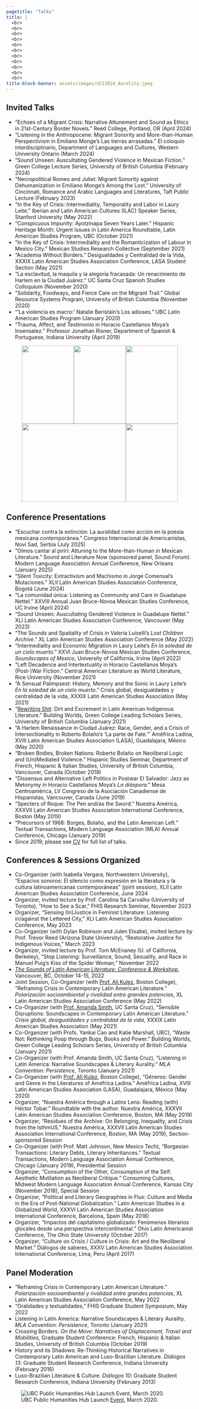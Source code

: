 ```yaml
---
pagetitle: "Talks" 
title: |
  <br>
  <br>
  <br>
  <br>
  <br>
  <br>
  <br>
  <br>
  <br>
  <br>
  <br>
title-block-banner: assets/images/UCI2024_Aurality.jpeg
---
```




## Invited Talks
* “Echoes of a Migrant Crisis: Narrative Attunement and Sound as Ethics in 21st-Century Border Novels.” Reed College, Portland, OR (April 2024)
* “Listening in the Anthropocene: Migrant Sonority and More-than-Human Perspectivism in Emiliano Monge’s Las tierras arrasadas.” El coloquio interdisciplinario, Department of Languages and Cultures, Western University Ontario (March 2024)
* “Sound Unseen: Auscultating Gendered Violence in Mexican Fiction.” Green College Lecture Series, University of British Columbia (February 2024)
* “Necropolitical Romeo and Juliet: Migrant Sonority against Dehumanization in Emiliano Monge’s Among the Lost.” University of Cincinnati, Romance and Arabic Languages and Literatures, Taft Public Lecture (February 2023)
* "In the Key of Crisis: Intermediality, Temporality and Labor in Laury Leite." Iberian and Latin American Cultures (ILAC) Speaker Series, Stanford University (May 2022)
* “Conspicuous Impunity: Ayotzinapa Seven Years Later.” Hispanic Heritage Month: Urgent Issues in Latin America Roundtable, Latin American Studies Program, UBC (October 2021)
* “In the Key of Crisis: Intermediality and the Romanticization of Labour in Mexico City.” Mexican Studies Research Collective (September 2021)
* “Academia Without Borders.” Desigualdades y Centralidad de la Vida, XXXIX Latin American Studies Association Conference, LASA Student Section (May 2021)
* "La esclavitud, la maquila y la alegoría fracasada: Un renacimiento de Harlem en la Ciudad Juárez.” UC Santa Cruz Spanish Studies Colloquium (November 2020)
* “Solidarity, Foodways, and Fierce Care on the Migrant Trail.” Global Resource Systems Program, University of British Columbia (November 2020)
* “‘La violencia es macro:’ Natalie Beristáin’s Los adioses.” UBC Latin American Studies Program (January 2020)
* “Trauma, Affect, and Testimonio in Horacio Castellanos Moya’s Insensatez.” Professor Jonathan Risner, Department of Spanish & Portuguese, Indiana University (April 2019)


::: {.column-page-left}
::: {style="text-align: center;"}
![](assets/images/Talks_Stanford2022.png){width=140 height=210}![](assets/images/Talks_UCinn_Necropolitical-R&J.jpg){width=140 height=210}![](assets/images/Talks_UCSC_Alegoria-fracasada.jpg){width=140 height=210}![](assets/images/Talks_LAS-Ayotzinapa2021-orig.png){width=280 height=210}![](assets/images/Talks_MSRC_Job-Market.png){width=140 height=210}
:::
:::

## Conference Presentations 

* “Escuchar contra la extinción: La auralidad como acción en la poesía mexicana contemporánea.” Congreso Internacional de Americanistas, Novi Sad, Serbia (July 2025)
* “Oímos cantar al pirirí: Attuning to the More-than-Human in Mexican Literature.” Sound and Literature Now (sponsored panel, Sound Forum). Modern Language Association Annual Conference, New Orleans (January 2025)
* “Silent Toxicity: Extractivism and Machismo in Jorge Comensal’s Mutaciones.” XLII Latin American Studies Association Conference, Bogotá (June 2024)
* “La comunidad única: Listening as Community and Care in Guadalupe Nettel.” XXVIII Annual Juan Bruce-Novoa Mexican Studies Conference, UC Irvine (April 2024)
* “Sound Unseen: Auscultating Gendered Violence in Guadalupe Nettel.” XLI Latin American Studies Association Conference, Vancouver (May 2023)
* “The Sounds and Spatiality of Crisis in Valeria Luiselli’s _Lost Children Archive_.” XL Latin American Studies Association Conference (May 2022)
* "Intermediality and Economic Migration in Laury Leite’s _En la soledad de un cielo muerto_." XXVI Juan Bruce-Novoa Mexican Studies Conference, _Soundscapes of Mexico_, University of California, Irvine (April 2022)
* “Left Decadence and Intertextuality in Horacio Castellanos Moya’s (Post-)War Fiction.” Central American Literature as World Literature, Rice University (November 2021)
* “A Sensual Palimpsest: History, Memory and the Sonic in Laury Leite’s _En la soledad de un cielo muerto_.” Crisis global, desigualdades y centralidad de la vida, XXXIX Latin American Studies Association (May 2021)
* “[Rewriting Shit](https://youtu.be/nDUspX0GRlo?t=1425): Dirt and Excrement in Latin American Indigenous Literature.” Building Worlds, Green College Leading Scholars Series, University of British Columbia (January 2021)
* “A Harlem Renaissance in Ciudad Juárez: Race, Gender, and a Crisis of Intersectionality in Roberto Bolaño’s ‘La parte de Fate.’” Améfrica Ladina, XVIII Latin American Studies Association (LASA), Guadalajara, México (May 2020)
* “Broken Bodies, Broken Nations: Roberto Bolaño on Neoliberal Logic and (Un)Mediated Violence.” Hispanic Studies Seminar, Department of French, Hispanic & Italian Studies, University of British Columbia, Vancouver, Canada (October 2019)
* “Dissensus and Alternative Left Politics in Postwar El Salvador: Jazz as Metonymy in Horacio Castellanos Moya’s _La diáspora_.” Mesa Centroamérica, LV Congreso de la Asociación Canadiense de Hispanistas, Vancouver, Canada (June 2019)
* “Specters of Roque: The Pen and/as the Sword.” Nuestra América, XXXVII Latin American Studies Association International Conference, Boston (May 2019)
* “Precursors of 1968: Borges, Bolaño, and the Latin American Left.” Textual Transactions, Modern Language Association (MLA) Annual Conference, Chicago (January 2019)
* Since 2019; please see [CV](/assets/research/CV_TamaraMitchell.pdf) for full list of talks.


## Conferences & Sessions Organized
* Co-Organizer (with Isabella Vergara, Northwestern University), “Espacios sonoros: El silencio como expresión en la literatura y la cultura latinoamericanas contemporáneas” (joint session), XLII Latin American Studies Association Conference, June 2024
* Organizer, invited lecture by Prof. Carolina Sá Carvalho (University of Toronto), “How to See a Scar,” FHIS Research Seminar, November 2023
* Organizer, “Sensing (In)Justice in Feminist Literature: Listening in/against the Lettered City,” XLI Latin American Studies Association Conference, May 2023
* Co-Organizer (with Dylan Robinson and Julen Etxabe), invited lecture by Prof. Trevor Reed (Arizona State University), “Restorative Justice for Indigenous Voices,” March 2023
* Organizer, invited lecture by Prof. Tom McEnaney (U. of California, Berkeley), “Stop Listening: Surveillance, Sound, Sexuality, and Race in Manuel Puig’s Kiss of the Spider Woman,” November 2022
* [_The Sounds of Latin American Literature: Conference & Workshop_](https://blogs.ubc.ca/sonidolit/), Vancouver, BC, October 14-15, 2022
* Joint Session, Co-Organizer (with [Prof. Ali Kulez](https://www.bc.edu/content/bc-web/schools/mcas/departments/romance-languages/people/faculty-directory/kulez_ali.html), Boston College), “Reframing Crisis in Contemporary Latin American Literature.” _Polarización socioambiental y rivalidad entre grandes potencias_, XL Latin American Studies Association Conference (May 2022)
* Co-Organizer (with [Prof. Amanda Smith](https://smith.sites.ucsc.edu), UC Santa Cruz), “Sensible Disruptions: Soundscapes in Contemporary Latin American Literature.” _Crisis global, desigualdades y centralidad de la vida_, XXXIX Latin American Studies Association (May 2021)
* Co-Organizer (with Profs. Yankai Cao and Katie Marshall, UBC), “Waste Not: Rethinking Poop through Bugs, Books and Power.” Building Worlds, Green College Leading Scholars Series, University of British Columbia (January 2021)
* Co-Organizer (with Prof. Amanda Smith, UC Santa Cruz), "Listening in Latin America: Narrative Soundscapes & Literary Aurality." _MLA Convention: Persistence_, Toronto (January 2021)
* Co-Organizer (with [Prof. Ali Kulez](https://www.alikulez.com/research), Boston College), "Géneros: Gender and Genre in the Literatures of Améfrica Ladina." Améfrica Ladina, XVIII Latin American Studies Association (LASA), Guadalajara, México (May 2020)
* Organizer, "Nuestra América through a Latinx Lens: Reading (with) Héctor Tobar.” Roundtable with the author. Nuestra América, XXXVII Latin American Studies Association Conference, Boston, MA (May 2019)
* Organizer, “Residues of the Archive: On Belonging, Inequality, and Crisis from the IsthmUS.” Nuestra América, XXXVII Latin American Studies Association International Conference, Boston, MA (May 2019), Section-sponsored Session
* Co-Organizer (with Prof. Matt Johnson, New Mexico Tech), “Borgesian Transactions: Literary Debts, Literary Inheritances.” Textual Transactions, Modern Language Association Annual Conference, Chicago (January 2019), Presidential Session
* Organizer, “Consumption of the Other, Consumption of the Self: Aesthetic Mutilation as Neoliberal Critique.” Consuming Cultures, Midwest Modern Language Association Annual Conference, Kansas City (November 2018), Special Session
* Organizer, “Political and Literary Geographies in Flux: Culture and Media in the Era of Post-National Globalization.” Latin American Studies in a Globalized World, XXXVI Latin American Studies Association International Conference, Barcelona, Spain (May 2018)
* Organizer, “Impactos del capitalismo globalizado: Fenómenos literarios glocales desde una perspectiva intercontinental.” Ohio Latin Americanist Conference, The Ohio State University (October 2017)
* Organizer, “Culture on Crisis / Culture in Crisis: Art and the Neoliberal Market.” Diálogos de saberes, XXXV Latin American Studies Association International Conference, Lima, Peru (April 2017)

## Panel Moderation

* “Reframing Crisis in Contemporary Latin American Literature.” _Polarización socioambiental y rivalidad entre grandes potencias_, XL Latin American Studies Association Conference, May 2022
* “Oralidades y textualidades,” FHIS Graduate Student Symposium, May 2022
* Listening in Latin America: Narrative Soundscapes & Literary Aurality. _MLA Convention: Persistence_, Toronto (January 2021)
* Crossing Borders. _On the Move: Narratives of Displacement, Travel and Mobilities_, Graduate Student Conference: French, Hispanic & Italian Studies, University of British Columbia (October 2019)
* History and its Shadows: Re-Thinking Historical Narratives in Contemporary Latin American and Luso-Brazilian Literature. _Diálogos 13_: Graduate Student Research Conference, Indiana University (February 2016)
* Luso-Brazilian Literature & Culture. _Diálogos 10_: Graduate Student Research Conference, Indiana University (February 2013)

::: {.column-page-left}

![UBC Public Humanities Hub Launch [Event](https://www.arts.ubc.ca/news/ubc-public-humanities-hub-launches-to-help-scholars-share-expertise-on-urgent-societal-issues/), March 2020.](assets/images/PHHLuncheon_March2020.jpg)

:::
